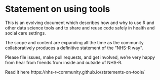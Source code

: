 # Statement on using tools

This is an evolving document which describes how and why to use R and other data science tools and to share and reuse
code safely in health and social care settings.

The scope and content are expanding all the time as the community collaboratively produces a definitive statement of the
"NHS-R way".

Please file issues, make pull requests, and get involved, we're very happy from hear from friends from inside and
outside of NHS-R.

Read it here https://nhs-r-community.github.io/statements-on-tools/

<!-- restoring old text -->
